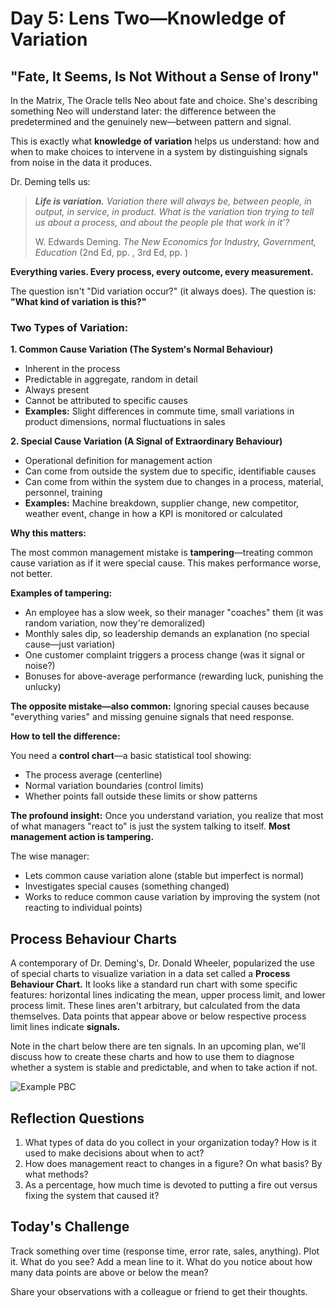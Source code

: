 # Day 5: Lens Two—Knowledge of Variation

## "Fate, It Seems, Is Not Without a Sense of Irony"

In the Matrix, The Oracle tells Neo about fate and choice. She's describing something Neo will understand later: the difference between the predetermined and the genuinely new—between pattern and signal.

This is exactly what **knowledge of variation** helps us understand: how and when to make choices to intervene in a system by distinguishing signals from noise in the data it produces.

Dr. Deming tells us:
> ***Life is variation.*** *Variation there will always be, between people, in output, in service, in product. What is the variation tion trying to tell us about a process, and about the people ple that work in it'?*
>
> W. Edwards Deming. *The New Economics for Industry, Government, Education* (2nd Ed, pp. , 3rd Ed, pp. ) 

**Everything varies. Every process, every outcome, every measurement.**

The question isn't "Did variation occur?" (it always does). The question is: **"What kind of variation is this?"**

### Two Types of Variation:

**1. Common Cause Variation (The System's Normal Behaviour)**
- Inherent in the process
- Predictable in aggregate, random in detail
- Always present
- Cannot be attributed to specific causes
- **Examples:** Slight differences in commute time, small variations in product dimensions, normal fluctuations in sales

**2. Special Cause Variation (A Signal of Extraordinary Behaviour)**
- Operational definition for management action
- Can come from outside the system due to specific, identifiable causes
- Can come from within the system due to changes in a process, material, personnel, training
- **Examples:** Machine breakdown, supplier change, new competitor, weather event, change in how a KPI is monitored or calculated

**Why this matters:**

The most common management mistake is **tampering**—treating common cause variation as if it were special cause. This makes performance worse, not better.

**Examples of tampering:**
- An employee has a slow week, so their manager "coaches" them (it was random variation, now they're demoralized)
- Monthly sales dip, so leadership demands an explanation (no special cause—just variation)
- One customer complaint triggers a process change (was it signal or noise?)
- Bonuses for above-average performance (rewarding luck, punishing the unlucky)

**The opposite mistake—also common:**
Ignoring special causes because "everything varies" and missing genuine signals that need response.

**How to tell the difference:**

You need a **control chart**—a basic statistical tool showing:
- The process average (centerline)
- Normal variation boundaries (control limits)
- Whether points fall outside these limits or show patterns

**The profound insight:** Once you understand variation, you realize that most of what managers "react to" is just the system talking to itself. **Most management action is tampering.**

The wise manager:
- Lets common cause variation alone (stable but imperfect is normal)
- Investigates special causes (something changed)
- Works to reduce common cause variation by improving the system (not reacting to individual points)

## Process Behaviour Charts

A contemporary of Dr. Deming's, Dr. Donald Wheeler, popularized the use of special charts to visualize variation in a data set called a **Process Behaviour Chart.** It looks like a standard run chart with some specific features: horizontal lines indicating the mean, upper process limit, and lower process limit. These lines aren't arbitrary, but calculated from the data themselves. Data points that appear above or below respective process limit lines indicate **signals.**

Note in the chart below there are ten signals. In an upcoming plan, we'll discuss how to create these charts and how to use them to diagnose whether a system is stable and predictable, and when to take action if not.

![Example PBC](./img/example-pbc.png)

## Reflection Questions
1. What types of data do you collect in your organization today? How is it used to make decisions about when to act?
2. How does management react to changes in a figure? On what basis? By what methods?
3. As a percentage, how much time is devoted to putting a fire out versus fixing the system that caused it?

## Today's Challenge
Track something over time (response time, error rate, sales, anything). Plot it. What do you see? Add a mean line to it. What do you notice about how many data points are above or below the mean?

Share your observations with a colleague or friend to get their thoughts.
